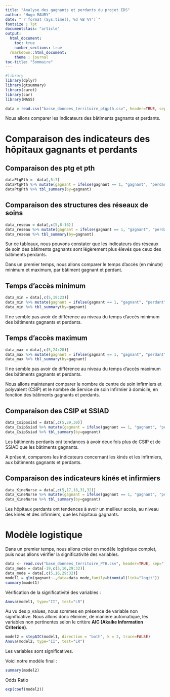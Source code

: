 ---
title: "Analyse des gagnants et perdants du projet EDS"
author: "Hugo MAURY"
date: "`r format (Sys.time(),'%d %B %Y')`"
fontsize : 7pt
documentclass: "article"
output: 
  html_document:
    toc: true
    number_sections: true
  rmarkdown::html_document:
    theme : journal
toc-title: "Sommaire"
---

\newpage

```{r, include=FALSE}
#library
library(dplyr)
library(gtsummary)
library(caret)
library(car)
library(MASS)
```


```{r, include=FALSE}
data = read.csv("basse_donnees_territoire_ptgpth.csv", header=TRUE, sep=";")
```
Nous allons comparer les indicateurs des bâtiments gagnants et perdants.

# Comparaison des indicateurs des hôpitaux gagnants et perdants

## Comparaison des ptg et pth

```{r, echo=FALSE}
dataPtgPth =  data[,5:7]
dataPtgPth %>% mutate(gagnant = ifelse(gagnant == 1, "gagnant", "perdant")) -> dataPtgPth
dataPtgPth %>% tbl_summary(by=gagnant)
```

\newpage

## Comparaison des structures des réseaux de soins
```{r, echo=FALSE}
data_reseau = data[,c(5,8:16)]
data_reseau %>% mutate(gagnant = ifelse(gagnant == 1, "gagnant", "perdant")) -> data_reseau
data_reseau %>% tbl_summary(by=gagnant)
```
Sur ce tableaux, nous pouvons constater que les indicateurs des réseaux de soin des bâtiments gagnants sont légèrement plus élevés que ceux des bâtiments perdants.

\newpage

Dans un premier temps, nous allons comparer le temps d'accès (en minute) minimum et maximum, par bâtiment gagnant et perdant.

## Temps d'accès minimum
```{r, echo=FALSE}
data_min = data[,c(5,19:23)]
data_min %>% mutate(gagnant = ifelse(gagnant == 1, "gagnant", "perdant")) -> data_min
data_min %>% tbl_summary(by=gagnant)
```

Il ne semble pas avoir de différence au niveau du temps d'accès minimum des bâtiments gagnants et perdants.

\newpage

## Temps d'accès maximum
```{r, echo=FALSE}
data_max = data[,c(5,24:28)]
data_max %>% mutate(gagnant = ifelse(gagnant == 1, "gagnant", "perdant")) -> data_max
data_max %>% tbl_summary(by=gagnant)
```

Il ne semble pas avoir de différence au niveau du temps d'accès maximum des bâtiments gagnants et perdants.

\newpage

Nous allons maintenant comparer le nombre de centre de soin infirmiers et polyvalent (CSIP) et le nombre de Service de soin Infirmier à domicile, en fonction des bâtiments gagnants et perdants.

## Comparaison des CSIP et SSIAD
```{r, echo=FALSE}
data_CsipSsiad = data[,c(5,29,30)]
data_CsipSsiad %>% mutate(gagnant = ifelse(gagnant == 1, "gagnant", "perdant")) -> data_CsipSsiad
data_CsipSsiad %>% tbl_summary(by=gagnant)
```

Les bâtiments perdants ont tendances à avoir deux fois plus de CSIP et de SSIAD que les bâtiments gagnants.

\newpage

A présent, comparons les indicateurs concernant les kinés et les infirmiers, aux bâtiments gagnants et perdants.

## Comparaison des indicateurs kinés et infirmiers

```{r, echo=FALSE}
data_KineNurse = data[,c(5,17,18,31,32)]
data_KineNurse %>% mutate(gagnant = ifelse(gagnant == 1, "gagnant", "perdant")) -> data_KineNurse
data_KineNurse %>% tbl_summary(by=gagnant)
```

Les hôpitaux perdants ont tendences à avoir un meilleur accès, au niveau des kinés et des infirmiers, que les hôpitaux gagnants.


\newpage

# Modèle logistique

Dans un premier temps, nous allons créer on modèle logistique complet, puis nous allons vérifier la significativité des variables.

```{r, echo=FALSE}
data <- read.csv("base_donnees_territoire_PTH.csv", header=TRUE, sep=";")
data_mode = data[-19,c(5,16,29:32)]
data_mode = data[,c(5,16,29:32)]
model1 = glm(gagnant~.,data=data_mode,family=binomial(link="logit"))
summary(model1)
```

\newpage

 Vérification de la significativité des variables :
```{r, echo=FALSE, warning=FALSE}
Anova(model1, type="II", test="LR")
```

\newpage

Au vu des p_values, nous sommes en présence de variable non significative. Nous allons donc éliminer, de manière automatique, les variables non pertinentes selon le critère **AIC (Akaike Information Criterion)**.

```{r, echo=FALSE, warning=FALSE}
model2 = stepAIC(model1, direction = "both", k = 2, trace=FALSE)
Anova(model2, type="II", test="LR")
```

Les variables sont significatives.

\newpage

Voici notre modèle final :
```{r, echo=FALSE}
summary(model2)
```

\newpage

Odds Ratio 
```{r, echo=FALSE}
exp(coef(model2))
```

